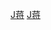 {{Navbox
| name  = 蔣棻家族
| title = [[常熟]][[蔣棻]]家族
| state = {{{state<includeonly>|collapsed</includeonly>}}}
| list1 =
<center>
{{familytree/start | style=font-size: 90%;}}
{{familytree | | | | | | | | | | | | | | | | | | | | | | | | | | | | | | | | |}}
{{familytree | | | | | | | | | | | | | | | v1  | | | | | | | | | | | |v1=[[蔣棻]]}}
{{familytree | | | | | | | | | | | | | | | |!| | | | | | | | | | | | | | | | |}}
{{familytree | | | | | | | | | | | | | | | x1  | | | | | | | | | | | |x1=[[蔣伊]]}}
{{familytree | | | | | | | | | | | |,|-|-|-|^|-|-|-|v|-|-|-|.| | | | | | | | |}}
{{familytree | | | | | | | | | | | w1  | | | | | | w2  | | w3| | | | |w1=[[蔣陳錫]]|w2=[[蒋廷锡|蔣廷錫]]|w3=[[蔣季錫]]}}
{{familytree | | | |,|-|-|-|v|-|-|-|+|-|-|-|.| | | |)|-|-|-|.| | | | | | | | |}}
{{familytree | | | a1  | | a2  | | a3  | | a4  | | a5  | | a6  | | | |a1=[[蔣漣]]|a2=[[蔣泂]]|a3=[[蔣澍]]|a4=[[蔣浩]]|a5=[[蔣溥]]|a6=[[蔣洲]]}}
{{familytree | | | | | | | |!| | | |!| | | | | | | |)|-|-|-|v|-|-|-|.| | | | |}}
{{familytree | | | | | | | b1  | | b2  | | | | | | b3  | | b4  | |  b5 | |b1=[[蔣棆]]|b2=[[蔣柟]]|b3=[[蔣檙]]|b4=[[蔣賜棨]]|b5=[[蔣元樞]]}}
{{familytree | | | | | | | | | | | | | | | | | | | | | | | |!| | | | | | | | |}}
{{familytree | | | | | | | | | | | | | | | | | | | | | | | c1  | | | | | |c1=[[蔣繼勳]]}}
{{familytree/end}}
</center>
<br />
|below = 註：本世系图僅列出家族中翰林、進士及其他有官職者，以及對譜系關聯較重要的人物，其余子女未包括在內。
}}<noinclude>
[[Category:常熟蔣氏|J蒋]]
[[Category:中国家族模板|J蒋]]
</noinclude>